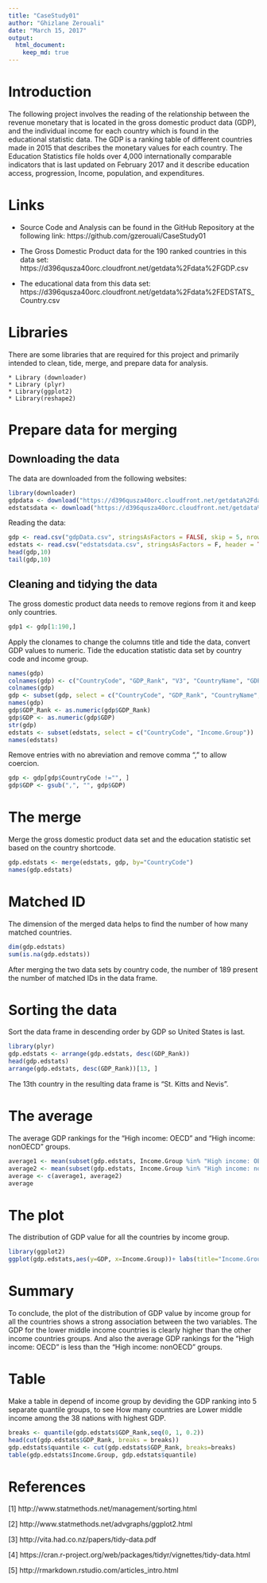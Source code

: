 ```yaml
---
title: "CaseStudy01"
author: "Ghizlane Zerouali"
date: "March 15, 2017"
output: 
  html_document:
    keep_md: true
---
```



# Introduction

The following project involves the reading of the relationship between the revenue monetary that is located in the gross domestic product data (GDP), and the individual income for each country which is found in the educational statistic data. The GDP is a ranking table of different countries made in 2015 that describes the monetary values for each country. The Education Statistics file holds over 4,000 internationally comparable indicators that is last updated on February 2017 and it describe education access, progression, Income, population, and expenditures. 


# Links

* Source Code and Analysis can be found in the GitHub Repository at the following link:
       https://github.com/gzerouali/CaseStudy01
       
* The Gross Domestic Product data for the 190 ranked countries in this data set:
    https://d396qusza40orc.cloudfront.net/getdata%2Fdata%2FGDP.csv 
    
* The educational data from this data set:
    https://d396qusza40orc.cloudfront.net/getdata%2Fdata%2FEDSTATS_Country.csv  
    

# Libraries 
There are some libraries that are required for this project and primarily intended to clean, tide, merge, and prepare data for analysis.

    * Library (downloader)
    * Library (plyr)
    * Library(ggplot2)
    * Library(reshape2)

# Prepare data for merging
## Downloading the data
The data are downloaded from the following websites:
```r
library(downloader)
gdpdata <- download("https://d396qusza40orc.cloudfront.net/getdata%2Fdata%2FGDP.csv", destfile="gdpdata.csv") 
edstatsdata <- download("https://d396qusza40orc.cloudfront.net/getdata%2Fdata%2FEDSTATS_Country.csv", destfile="edstatsdata.csv")
```
Reading the data:
```r
gdp <- read.csv("gdpData.csv", stringsAsFactors = FALSE, skip = 5, nrows = 190, header = FALSE)
edstats <- read.csv("edstatsdata.csv", stringsAsFactors = F, header = TRUE)
head(gdp,10)
tail(gdp,10)
```

## Cleaning and tidying the data
The gross domestic product data needs to remove regions from it and keep only countries.
```r
gdp1 <- gdp[1:190,]
```

Apply the clonames to change the columns title and tide the data, convert GDP values to numeric. Tide the education statistic data set by country code and income group.
```r
names(gdp)
colnames(gdp) <- c("CountryCode", "GDP_Rank", "V3", "CountryName", "GDP","V6", "V7", "V8", "V9", "V10")
colnames(gdp)
gdp <- subset(gdp, select = c("CountryCode", "GDP_Rank", "CountryName", "GDP"))
names(gdp)
gdp$GDP_Rank <- as.numeric(gdp$GDP_Rank)
gdp$GDP <- as.numeric(gdp$GDP)
str(gdp)
edstats <- subset(edstats, select = c("CountryCode", "Income.Group"))
names(edstats)

```

Remove entries with no abreviation and remove comma "," to allow coercion.
```r
gdp <- gdp[gdp$CountryCode !="", ]
gdp$GDP <- gsub(",", "", gdp$GDP)
```

# The merge
Merge the gross domestic product data set and the education statistic set based on the country shortcode.
```r
gdp.edstats <- merge(edstats, gdp, by="CountryCode")
names(gdp.edstats)
```

# Matched ID 
The dimension of the merged data helps to find the number of how many matched countries.
```r
dim(gdp.edstats)
sum(is.na(gdp.edstats))
```
After merging the two data sets by country code, the number of 189 present the number of matched IDs in the data frame. 

# Sorting the data
Sort the data frame in descending order by GDP so United States is last.
```r
library(plyr)
gdp.edstats <- arrange(gdp.edstats, desc(GDP_Rank))
head(gdp.edstats)
arrange(gdp.edstats, desc(GDP_Rank))[13, ]
```
The 13th country in the resulting data frame is “St. Kitts and Nevis”.

# The average
The average GDP rankings for the "High income: OECD" and "High income: nonOECD" groups.
```r
average1 <- mean(subset(gdp.edstats, Income.Group %in% "High income: OECD", select = c(GDP_Rank))$GDP_Rank)
average2 <- mean(subset(gdp.edstats, Income.Group %in% "High income: nonOECD", select = c(GDP_Rank))$GDP_Rank)
average <- c(average1, average2)
average
```

# The plot
The distribution of GDP value for all the countries by income group. 
```r
library(ggplot2)
ggplot(gdp.edstats,aes(y=GDP, x=Income.Group))+ labs(title="Income.Group VS GDP")+geom_bar(stat="identity", fill="steelblue")+xlab("Income.Group")+ylab("GDP")+theme( axis.text.x=element_text(angle=90))
```

# Summary
To conclude, the plot of the distribution of GDP value by income group for all the countries shows a strong association between the two variables. The GDP for the lower middle income countries is clearly higher than the other income countries groups. And also the average GDP rankings for the "High income: OECD" is less than the "High income: nonOECD" groups.

# Table
Make a table in depend of income group by deviding the GDP ranking into 5 separate quantile groups, to see How many countries are Lower middle income among the 38 nations with highest GDP.
```r
breaks <- quantile(gdp.edstats$GDP_Rank,seq(0, 1, 0.2))
head(cut(gdp.edstats$GDP_Rank, breaks = breaks))
gdp.edstats$quantile <- cut(gdp.edstats$GDP_Rank, breaks=breaks)
table(gdp.edstats$Income.Group, gdp.edstats$quantile)
```

# References

[1] http://www.statmethods.net/management/sorting.html

[2] http://www.statmethods.net/advgraphs/ggplot2.html

[3] http://vita.had.co.nz/papers/tidy-data.pdf

[4] https://cran.r-project.org/web/packages/tidyr/vignettes/tidy-data.html

[5] http://rmarkdown.rstudio.com/articles_intro.html

